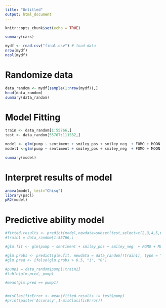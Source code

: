 ```yaml
---
title: "Untitled"
output: html_document
---
```


```r
knitr::opts_chunk$set(echo = TRUE)
```



```r
summary(cars)
```




```r

mydf <- read.csv("final.csv") # load data
nrow(mydf)
ncol(mydf)

```

# Randomize data

```r

data_random <- mydf[sample(1:nrow(mydf)),]
head(data_random)
summary(data_random)

```

# Model Fitting

```r

train <- data_random[1:55766,]
test <- data_random[55767:111532,]

model <- glm(pump ~ sentiment + smiley_pos + smiley_neg  + FOMO + MOON + HODL + FUD + question + URL, data = train, family = binomial)
model1 <-glm(pump ~ sentiment + smiley_pos + smiley_neg  + FOMO + MOON + HODL + FUD + question + URL, data = test, family = binomial)

summary(model)


```

# Interpret results of model

```r

anova(model, test="Chisq")
library(pscl)
pR2(model)

```


# Predictive ability model

```r

#fitted.results <- predict(model,newdata=subset(test,select=c(2,3,4,5,6,23,24,29,30,31)),type='response')
#train1 = data_random[1:55766,]

#glm.fit <- glm(pump ~ sentiment + smiley_pos + smiley_neg  + FOMO + MOON + HODL + FUD + question + URL, data = data_random, family = binomial, subset = train1)

#glm.probs <- predict(glm.fit, newdata = data_random[!train1], type = "response")
#glm.pred <- ifelse(glm.probs > 0.5, "1", "0")

#pump1 = data_random$pump[!train1]
#table(glm.pred, pump)

#mean(glm.pred == pump1)


#misClasificError <- mean(fitted.results != test$pump)
#print(paste('Accuracy',1-misClasificError))


```

